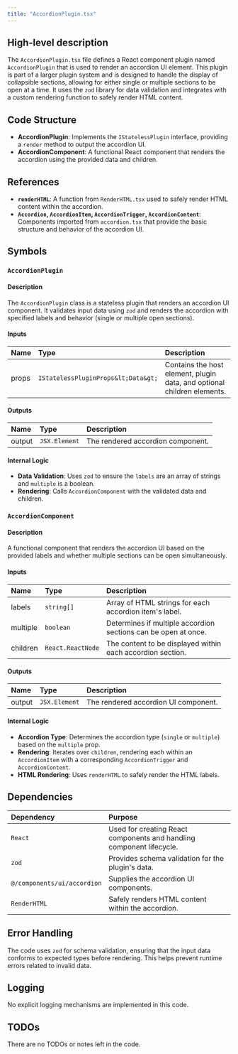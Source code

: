```yaml
---
title: "AccordionPlugin.tsx"
---
```


## High-level description

The `AccordionPlugin.tsx` file defines a React component plugin named `AccordionPlugin` that is used to render an accordion UI element. This plugin is part of a larger plugin system and is designed to handle the display of collapsible sections, allowing for either single or multiple sections to be open at a time. It uses the `zod` library for data validation and integrates with a custom rendering function to safely render HTML content.

## Code Structure

- **AccordionPlugin**: Implements the `IStatelessPlugin` interface, providing a `render` method to output the accordion UI.
- **AccordionComponent**: A functional React component that renders the accordion using the provided data and children.

## References

- **`renderHTML`**: A function from `RenderHTML.tsx` used to safely render HTML content within the accordion.
- **`Accordion`, `AccordionItem`, `AccordionTrigger`, `AccordionContent`**: Components imported from `accordion.tsx` that provide the basic structure and behavior of the accordion UI.

## Symbols

### `AccordionPlugin`
#### Description
The `AccordionPlugin` class is a stateless plugin that renders an accordion UI component. It validates input data using `zod` and renders the accordion with specified labels and behavior (single or multiple open sections).

#### Inputs
| Name | Type | Description |
|:-----|:-----|:------------|
| props | `IStatelessPluginProps&lt;Data&gt;` | Contains the host element, plugin data, and optional children elements. |

#### Outputs
| Name | Type | Description |
|:-----|:-----|:------------|
| output | `JSX.Element` | The rendered accordion component. |

#### Internal Logic
- **Data Validation**: Uses `zod` to ensure the `labels` are an array of strings and `multiple` is a boolean.
- **Rendering**: Calls `AccordionComponent` with the validated data and children.

### `AccordionComponent`
#### Description
A functional component that renders the accordion UI based on the provided labels and whether multiple sections can be open simultaneously.

#### Inputs
| Name | Type | Description |
|:-----|:-----|:------------|
| labels | `string[]` | Array of HTML strings for each accordion item's label. |
| multiple | `boolean` | Determines if multiple accordion sections can be open at once. |
| children | `React.ReactNode` | The content to be displayed within each accordion section. |

#### Outputs
| Name | Type | Description |
|:-----|:-----|:------------|
| output | `JSX.Element` | The rendered accordion UI component. |

#### Internal Logic
- **Accordion Type**: Determines the accordion type (`single` or `multiple`) based on the `multiple` prop.
- **Rendering**: Iterates over `children`, rendering each within an `AccordionItem` with a corresponding `AccordionTrigger` and `AccordionContent`.
- **HTML Rendering**: Uses `renderHTML` to safely render the HTML labels.

## Dependencies

| Dependency | Purpose |
|:-----------|:--------|
| `React` | Used for creating React components and handling component lifecycle. |
| `zod` | Provides schema validation for the plugin's data. |
| `@/components/ui/accordion` | Supplies the accordion UI components. |
| `RenderHTML` | Safely renders HTML content within the accordion. |

## Error Handling

The code uses `zod` for schema validation, ensuring that the input data conforms to expected types before rendering. This helps prevent runtime errors related to invalid data.

## Logging

No explicit logging mechanisms are implemented in this code.

## TODOs

There are no TODOs or notes left in the code.